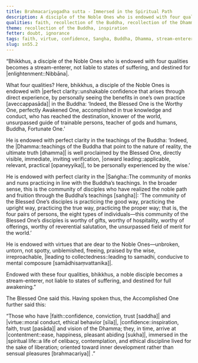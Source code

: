 ```yaml
---
title: Brahmacariyogadha sutta - Immersed in the Spiritual Path
description: A disciple of the Noble Ones who is endowed with four qualities becomes a stream-enterer, not liable to states of suffering, and destined for Nibbāna.
qualities: faith, recollection of the Buddha, recollection of the Dhamma, recollection of the Sangha, ethical conduct, contentment
theme: recollection of the Buddha, inspiration
fetter: doubt, ignorance
tags: faith, virtue, confidence, Sangha, Buddha, Dhamma, stream-enterer, Nibbāna, doubt, ignorance, sn, sn45-56, sn55
slug: sn55.2
---
```


“Bhikkhus, a disciple of the Noble Ones who is endowed with four qualities becomes a stream-enterer, not liable to states of suffering, and destined for |enlightenment::Nibbāna|.

What four qualities? Here, bhikkhus, a disciple of the Noble Ones is endowed with |perfect clarity::unshakable confidence that arises through direct experience, by personally seeing the benefits in one’s own practice [aveccappasāda]| in the Buddha: ‘Indeed, the Blessed One is the Worthy One, perfectly Awakened One, accomplished in true knowledge and conduct, who has reached the destination, knower of the world, unsurpassed guide of trainable persons, teacher of gods and humans, Buddha, Fortunate One.’

He is endowed with perfect clarity in the teachings of the Buddha: ‘Indeed, the |Dhamma::teachings of the Buddha that point to the nature of reality, the ultimate truth [dhamma]| is well proclaimed by the Blessed One, directly visible, immediate, inviting verification, |onward leading::applicable, relevant, practical [opaneyyika]|, to be personally experienced by the wise.’

He is endowed with perfect clarity in the |Saṅgha::The community of monks and nuns practicing in line with the Buddha’s teachings. In the broader sense, this is the community of disciples who have realized the noble path and fruition through the Buddha’s teachings [saṅgha]|: ‘The community of the Blessed One’s disciples is practicing the good way, practicing the upright way, practicing the true way, practicing the proper way; that is, the four pairs of persons, the eight types of individuals—this community of the Blessed One’s disciples is worthy of gifts, worthy of hospitality, worthy of offerings, worthy of reverential salutation, the unsurpassed field of merit for the world.’

He is endowed with virtues that are dear to the Noble Ones—unbroken, untorn, not spotty, unblemished, freeing, praised by the wise, irreproachable, |leading to collectedness::leading to samadhi, conducive to mental composure [samādhisaṃvattanika]|.

Endowed with these four qualities, bhikkhus, a noble disciple becomes a stream-enterer, not liable to states of suffering, and destined for full awakening.”

The Blessed One said this. Having spoken thus, the Accomplished One further said this:

“Those who have |faith::confidence, conviction, trust [saddha]| and |virtue::moral conduct, ethical behavior [sīla]|,
|confidence::inspiration, faith, trust [pasāda]| and vision of the Dhamma;
they, in time, arrive at |contentment::ease, happiness, pleasant abiding [sukha]|,
immersed in the |spiritual life::a life of celibacy, contemplation, and ethical discipline lived for the sake of liberation; oriented toward inner development rather than sensual pleasures [brahmacariya]| .”